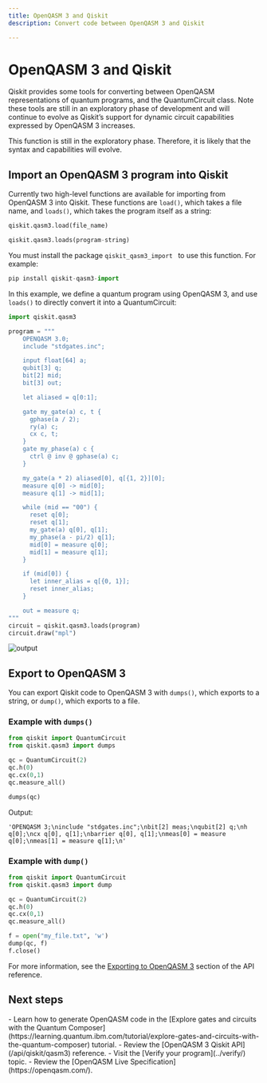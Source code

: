 ```yaml
---
title: OpenQASM 3 and Qiskit
description: Convert code between OpenQASM 3 and Qiskit

---
```


# OpenQASM 3 and Qiskit

Qiskit provides some tools for converting between OpenQASM representations of quantum programs, and the QuantumCircuit class. Note these tools are still in an exploratory phase of development and will continue to evolve as Qiskit’s support for dynamic circuit capabilities expressed by OpenQASM 3 increases.

<Admonition type="note">
This function is still in the exploratory phase.  Therefore, it is likely that the syntax and capabilities will evolve.
</Admonition> 

## Import an OpenQASM 3 program into Qiskit

Currently two high-level functions are available for importing from OpenQASM 3 into Qiskit. These functions are `load()`, which takes a file name, and `loads()`, which takes the program itself as a string: 


```python
qiskit.qasm3.load(file_name)
```

```python
qiskit.qasm3.loads(program-string)
```

You must install the package `qiskit_qasm3_import ` to use this function.  For example:  

```python
pip install qiskit-qasm3-import
```

In this example, we define a quantum program using OpenQASM 3, and use `loads()` to directly convert it into a QuantumCircuit:

```python
import qiskit.qasm3

program = """
    OPENQASM 3.0;
    include "stdgates.inc";

    input float[64] a;
    qubit[3] q;
    bit[2] mid;
    bit[3] out;

    let aliased = q[0:1];

    gate my_gate(a) c, t {
      gphase(a / 2);
      ry(a) c;
      cx c, t;
    }
    gate my_phase(a) c {
      ctrl @ inv @ gphase(a) c;
    }

    my_gate(a * 2) aliased[0], q[{1, 2}][0];
    measure q[0] -> mid[0];
    measure q[1] -> mid[1];

    while (mid == "00") {
      reset q[0];
      reset q[1];
      my_gate(a) q[0], q[1];
      my_phase(a - pi/2) q[1];
      mid[0] = measure q[0];
      mid[1] = measure q[1];
    }

    if (mid[0]) {
      let inner_alias = q[{0, 1}];
      reset inner_alias;
    }

    out = measure q;
"""
circuit = qiskit.qasm3.loads(program)
circuit.draw("mpl")
```
![output](/images/build/interoperate-qiskit-qasm3/qasm3circ.png)

## Export to OpenQASM 3

You can export Qiskit code to OpenQASM 3 with `dumps()`, which exports to a string, or `dump()`, which exports to a file. 

### Example with `dumps()`

```python
from qiskit import QuantumCircuit
from qiskit.qasm3 import dumps

qc = QuantumCircuit(2)
qc.h(0)
qc.cx(0,1)
qc.measure_all()

dumps(qc)
```
Output:

`'OPENQASM 3;\ninclude "stdgates.inc";\nbit[2] meas;\nqubit[2] q;\nh q[0];\ncx q[0], q[1];\nbarrier q[0], q[1];\nmeas[0] = measure q[0];\nmeas[1] = measure q[1];\n'`

### Example with `dump()`

```python
from qiskit import QuantumCircuit
from qiskit.qasm3 import dump

qc = QuantumCircuit(2)
qc.h(0)
qc.cx(0,1)
qc.measure_all()

f = open("my_file.txt", 'w')
dump(qc, f)
f.close()
```
For more information, see the [Exporting to OpenQASM 3](/api/qiskit/qasm3#exporting-to-openqasm-3) section of the API reference.


## Next steps 

<Admonition type="tip" title="Recommendations">
    - Learn how to generate OpenQASM code in the [Explore gates and circuits with the Quantum Composer](https://learning.quantum.ibm.com/tutorial/explore-gates-and-circuits-with-the-quantum-composer) tutorial.
    - Review the [OpenQASM 3 Qiskit API](/api/qiskit/qasm3) reference.
    - Visit the [Verify your program](../verify/) topic.
    - Review the [OpenQASM Live Specification](https://openqasm.com/).
</Admonition>
